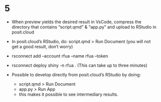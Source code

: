 # 5

-   When preview yields the desired result in VsCode, compress the
    directory that contains "script.qmd" & "app.py" and upload to
    RStudio in posit.cloud

-   In posit.cloud's RStudio, do: script.qmd \> Run Document (you will
    not get a good result, don't worry)

-   rsconnect add --account rfua --name rfua --token


-   rsconnect deploy shiny -n rfua . (This can take up to three minutes)

-   Possible to develop directly from posit.cloud's RStudio by doing:

    -   script.qmd \> Run Document
    -   app.py \> Run App
    -   this makes it possible to see intermediary results.